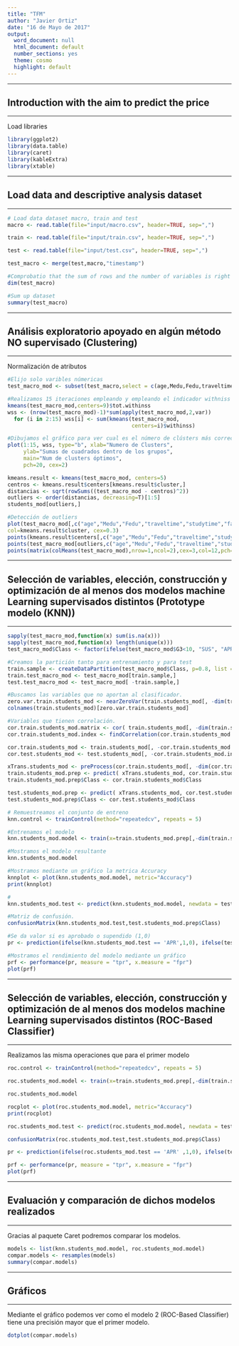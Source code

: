 ```yaml
---
title: "TFM"
author: "Javier Ortiz"
date: "16 de Mayo de 2017"
output: 
  word_document: null
  html_document: default
  number_sections: yes
  theme: cosmo
  highlight: default
---
```


******
## Introduction with the aim to predict the price
******
Load libraries
```r
library(ggplot2)
library(data.table)
library(caret)
library(kableExtra)
library(xtable)
```

******
## Load data and descriptive analysis dataset
******

```r
# Load data dataset macro, train and test
macro <- read.table(file="input/macro.csv", header=TRUE, sep=",")

train <- read.table(file="input/train.csv", header=TRUE, sep=",")

test <- read.table(file="input/test.csv", header=TRUE, sep=",")

test_macro <- merge(test,macro,"timestamp")

#Comprobatio that the sum of rows and the number of variables is right
dim(test_macro)

#Sum up dataset
summary(test_macro)
```

******
## Análisis exploratorio apoyado en algún método NO supervisado (Clustering)
******
Normalización de atributos
```r
#Elijo solo varibles númericas
test_macro_mod <- subset(test_macro,select = c(age,Medu,Fedu,traveltime,studytime,failures,famrel,freetime,goout,G1,G2,G3))

#Realizamos 15 iteraciones empleando y empleando el indicador withniss obtendremos la suma de los cuadrados de las distancias entre los centros determinados por el algoritmo kmeans y los puntos que están dentro de cada cluster.
kmeans(test_macro_mod,centers=9)$tot.withinss
wss <- (nrow(test_macro_mod)-1)*sum(apply(test_macro_mod,2,var))
  for (i in 2:15) wss[i] <- sum(kmeans(test_macro_mod,
                                       centers=i)$withinss)

#Dibujamos el gráfico para ver cual es el número de clústers más correctos para elegir
plot(1:15, wss, type="b", xlab="Numero de Clusters",
     ylab="Sumas de cuadrados dentro de los grupos",
     main="Num de clusters óptimos",
     pch=20, cex=2)

kmeans.result <- kmeans(test_macro_mod, centers=5)
centros <- kmeans.result$centers[kmeans.result$cluster,]
distancias <- sqrt(rowSums((test_macro_mod - centros)^2))
outliers <- order(distancias, decreasing=T)[1:5]
students_mod[outliers,]

#Detección de outliers
plot(test_macro_mod[,c("age","Medu","Fedu","traveltime","studytime","failures","famrel","freetime","goout")], main="Detección de outliers", pch="o",
col=kmeans.result$cluster, cex=0.3)
points(kmeans.result$centers[,c("age","Medu","Fedu","traveltime","studytime","failures","famrel","freetime","goout")], col=1:5, pch=8, cex=1.5)
points(test_macro_mod[outliers,c("age","Medu","Fedu","traveltime","studytime","failures","famrel","freetime","goout")], col=4, pch="+", cex=1.5)
points(matrix(colMeans(test_macro_mod),nrow=1,ncol=2),cex=3,col=12,pch=19)
```

******
## Selección de variables, elección, construcción y optimización de al menos dos modelos machine Learning supervisados distintos (Prototype modelo (KNN))
******
```r
sapply(test_macro_mod,function(x) sum(is.na(x)))
sapply(test_macro_mod,function(x) length(unique(x)))
test_macro_mod$Class <- factor(ifelse(test_macro_mod$G3<10, "SUS", "APR"))

#Creamos la partición tanto para entrenamiento y para test 
train.sample <- createDataPartition(test_macro_mod$Class, p=0.8, list = F)
train.test_macro_mod <- test_macro_mod[train.sample,]
test.test_macro_mod <- test_macro_mod[ -train.sample,]

#Buscamos las variables que no aportan al clasificador.
zero.var.train.students_mod <- nearZeroVar(train.students_mod[, -dim(train.students_mod)[2]], saveMetrics = F)
colnames(train.students_mod)[zero.var.train.students_mod]

#Variables que tienen correlación.
cor.train.students_mod.matrix <- cor( train.students_mod[, -dim(train.students_mod)[2]] )
cor.train.students_mod.index <- findCorrelation(cor.train.students_mod.matrix, 0.80)

cor.train.students_mod <- train.students_mod[, -cor.train.students_mod.index]
cor.test.students_mod <- test.students_mod[, -cor.train.students_mod.index]

xTrans.students_mod <- preProcess(cor.train.students_mod[, -dim(cor.train.students_mod)[2]])
train.students_mod.prep <- predict( xTrans.students_mod, cor.train.students_mod[,-dim(cor.train.students_mod)[2]])
train.students_mod.prep$Class <- cor.train.students_mod$Class

test.students_mod.prep <- predict( xTrans.students_mod, cor.test.students_mod[,-dim(cor.test.students_mod)[2]])
test.students_mod.prep$Class <- cor.test.students_mod$Class

# Remuestreamos el conjunto de entreno
knn.control <- trainControl(method="repeatedcv", repeats = 5)

#Entrenamos el modelo
knn.students_mod.model <- train(x=train.students_mod.prep[,-dim(train.students_mod.prep)[2]], y=train.students_mod.prep$Class, method="knn", tuneLength = 10, trControl = knn.control)

#Mostramos el modelo resultante
knn.students_mod.model

#Mostramos mediante un gráfico la metrica Accuracy
knnplot <- plot(knn.students_mod.model, metric="Accuracy")
print(knnplot)

#
knn.students_mod.test <- predict(knn.students_mod.model, newdata = test.students_mod.prep[,-dim(train.students_mod.prep)[2]])

#Matriz de confusión.
confusionMatrix(knn.students_mod.test,test.students_mod.prep$Class)

#Se da valor si es aprobado o supendido (1,0)
pr <- prediction(ifelse(knn.students_mod.test == 'APR',1,0), ifelse(test.students_mod.prep$Class == 'APR',1,0))

#Mostramos el rendimiento del modelo mediante un gráfico
prf <- performance(pr, measure = "tpr", x.measure = "fpr")
plot(prf)
```

******
## Selección de variables, elección, construcción y optimización de al menos dos modelos machine Learning supervisados distintos (ROC-Based Classifier)
******
Realizamos las misma operaciones que para el primer modelo
```r
roc.control <- trainControl(method="repeatedcv", repeats = 5)

roc.students_mod.model <- train(x=train.students_mod.prep[,-dim(train.students_mod.prep)[2]], y=train.students_mod.prep$Class, method="rocc", tuneLength = 10, trControl = roc.control)

roc.students_mod.model

rocplot <- plot(roc.students_mod.model, metric="Accuracy")
print(rocplot)

roc.students_mod.test <- predict(roc.students_mod.model, newdata = test.students_mod.prep[,-dim(train.students_mod.prep)[2]])

confusionMatrix(roc.students_mod.test,test.students_mod.prep$Class)

pr <- prediction(ifelse(roc.students_mod.test == 'APR' ,1,0), ifelse(test.students_mod.prep$Class == 'APR',1,0))

prf <- performance(pr, measure = "tpr", x.measure = "fpr")
plot(prf)
```

******
## Evaluación y comparación de dichos modelos realizados
******
Gracias al paquete Caret podremos comparar los modelos.
```r
models <- list(knn.students_mod.model, roc.students_mod.model)
compar.models <- resamples(models)
summary(compar.models)
```
******
## Gráficos
******
Mediante el gráfico podemos ver como el modelo 2 (ROC-Based Classifier) tiene una precisión mayor que el primer modelo.
```r
dotplot(compar.models)
```